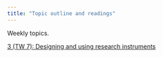 ```yaml
---
title: "Topic outline and readings"
---
```


Weekly topics.


[3 (TW 7): Designing and using research instruments](./Topics/03_instruments.qmd)